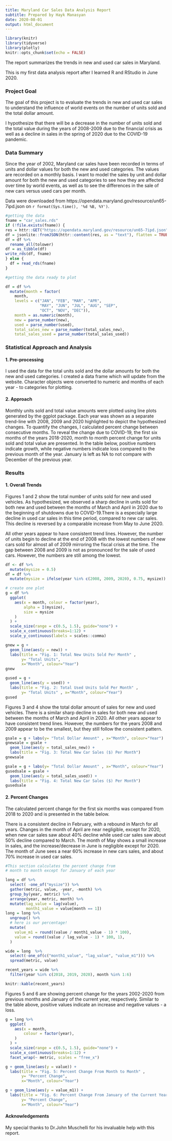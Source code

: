 ```yaml
---
title: Maryland Car Sales Data Analysis Report
subtitle: Prepared by Hayk Manasyan
date: 2020-08-01
output: html_document
---
```


```r
library(knitr)
library(tidyverse)
library(plotly)
knitr::opts_chunk$set(echo = FALSE)
```

The report summarizes the trends in new and used car sales in Maryland. 

This is my first data analysis report after I learned R and RStudio in June 2020.



### Project Goal

The goal of this project is to evaluate the trends in new and used car sales to understand the influence of world events on the number of units sold and the total dollar amount.

I hypothesize that there will be a decrease in the number of units sold and the total value during the years of 2008-2009 due to the financial crisis as well as a decline in sales in the spring of 2020 due to the COVID-19 pandemic.

### Data Summary

Since the year of 2002, Maryland car sales have been recorded in terms of units and dollar values for both the new and used categories. The values are recorded on a monthly basis. I want to model the sales by unit and dollar amount for both the new and used categories to see how they are affected over time by world events, as well as to see the differences in the sale of new cars versus used cars per month.

Data were downloaded from https://opendata.maryland.gov/resource/un65-7ipd.json on  `r format(Sys.time(), '%d %B, %Y')`. 

```r
#getting the data
fname = "car_sales.rds"
if (!file.exists(fname)) {
res = httr::GET("https://opendata.maryland.gov/resource/un65-7ipd.json")
df = jsonlite::fromJSON(httr::content(res, as = "text"), flatten = TRUE)
df = df %>%
  rename_all(tolower)
df = as_tibble(df)
write_rds(df, fname)
} else {
  df = read_rds(fname)
}
```

```r
#getting the data ready to plot

df = df %>%
  mutate(month = factor(
    month,
    levels = c("JAN", "FEB", "MAR", "APR",
               "MAY", "JUN", "JUL", "AUG", "SEP",
               "OCT", "NOV", "DEC")),
    month = as.numeric(month),
    new = parse_number(new),
    used = parse_number(used),
    total_sales_new = parse_number(total_sales_new),
    total_sales_used = parse_number(total_sales_used))
```

### Statistical Approach and Analysis

#### 1. Pre-processing

I used the data for the total units sold and the dollar amounts for both the new and used categories. I created a data frame which will update from the website. Character objects were converted to numeric and months of each year  - to categories for plotting. 


#### 2. Approach

Monthly units sold and total value amounts were plotted using line plots generated by the ggplot package. Each year was shown as a separate trend-line with 2008, 2009 and 2020 highlighted to depict the hypothesized changes. To quantify the changes, I calculated percent change between consecutive months. To reveal the change due to COVID-19, the first six months of the years 2018-2020, month to month percent change for units sold and total value are presented. In the table below, positive numbers indicate growth, while negative numbers indicate loss compared to the previous month of the year. January is left as NA to not compare with December of the previous year.


### Results

#### 1. Overall Trends

Figures 1 and 2 show the total number of units sold for new and used vehicles. As hypothesized, we observed a sharp decline in units sold for both new and used between the months of March and April in 2020 due to the beginning of shutdowns due to COVID-19.There is a especially large decline in used car sales in this time period, compared to new car sales. This decline is reversed by a comparable increase from May to June 2020. 

  All other years appear to have consistent trend lines. However, the number of units begin to decline at the end of 2008 with the lowest numbers of new cars sold for almost all of 2009 mirroring the fiscal crisis at the time. The gap between 2008 and 2009 is not as pronounced for the sale of used cars. However, the numbers are still among the lowest. 

```r
df <- df %>%
  mutate(mysize = 0.5)
df = df %>%
  mutate(mysize = ifelse(year %in% c(2008, 2009, 2020), 0.75, mysize))

# create one plot
g = df %>%
  ggplot(
    aes(x = month, colour = factor(year),
        alpha = I(mysize),
        size = mysize
    )
  ) +
  scale_size(range = c(0.5, 1.5), guide="none") +
  scale_x_continuous(breaks=1:12) +
  scale_y_continuous(labels = scales::comma)
```

```r
gnew = g +
  geom_line(aes(y = new)) +
  labs(title = "Fig. 1: Total New Units Sold Per Month" ,
       y= "Total Units",
       x="Month", colour="Year")
gnew
```
```r
gused = g +
  geom_line(aes(y = used)) +
  labs(title = "Fig. 2: Total Used Units Sold Per Month" ,
       y= "Total Units" , x="Month", colour="Year")
gused
```


Figures 3 and 4 show the total dollar amount of sales for new and used vehicles. There is a similar sharp decline in sales for both new and used between the months of March and April in 2020. All other years appear to have consistent trend lines. However, the numbers for the years 2008 and 2009 appear to be the smallest, but they still follow the consistent pattern.

```r
gsale = g + labs(y= "Total Dollar Amount" , x="Month", colour="Year")
gnewsale = gsale +
  geom_line(aes(y = total_sales_new)) +
  labs(title = "Fig. 3: Total New Car Sales ($) Per Month")
gnewsale
```

```r
gsale = g + labs(y= "Total Dollar Amount" , x="Month", colour="Year")
gusedsale = gsale +
  geom_line(aes(y = total_sales_used)) +
  labs(title = "Fig. 4: Total New Car Sales ($) Per Month")
gusedsale
```


#### 2. Percent Changes

The calculated percent change for the first six months was compared from 2018 to 2020 and is presented in the table below.

There is a consistent decline in February, with a rebound in March for all years. Changes in the month of April are near negligible, except for 2020, when new car sales saw about 40% decline while used car sales saw about 50% decline compared to March. The month of May shows a small increase in sales, and the increase/decrease in June is negligible except for 2020. The month of June sees a near 60% increase in new cars sales, and about 70% increase in used car sales.

```r
#This section calculates the percent change from
# month to month except for January of each year

long = df %>%
  select( -one_of("mysize")) %>%
  gather(metric, value, -year, -month) %>%
  group_by(year, metric) %>%
  arrange(year, metric, month) %>%
  mutate(lag_value = lag(value),
         month1_value = value[month == 1])
long = long %>%
  ungroup() %>%
  # here is our percentage!
  mutate(
    value_m1 = round((value / month1_value - 1) * 100),
    value = round((value / lag_value - 1) * 100, 1),
  )

wide = long  %>%
  select(-one_of(c("month1_value", "lag_value", "value_m1"))) %>%
  spread(metric, value)

recent_years = wide %>%
  filter(year %in% c(2018, 2019, 2020), month %in% 1:6)

knitr::kable(recent_years)
```

Figures 5 and 6 are showing percent change for the years 2002-2020 from previous months and January of the current year, respectively. Similar to the table above, positive values indicate an increase and negative values - a loss.


```r
g = long %>%
  ggplot(
    aes(x = month, 
        colour = factor(year),
    )
  ) +
  scale_size(range = c(0.5, 1.5), guide="none") +
  scale_x_continuous(breaks=1:12) +
  facet_wrap(~ metric, scales = "free_x")

g + geom_line(aes(y = value)) +
  labs(title = "Fig. 5: Percent Change From Month to Month" ,
       y= "Percent Change",
       x="Month", colour="Year")

g + geom_line(aes(y = value_m1)) +
  labs(title = "Fig. 6: Percent Change From January of the Current Year" ,
       y= "Percent Change",
       x="Month", colour="Year")

```

#### Acknowledgements

My special thanks to Dr.John Muschelli for his invaluable help with this report.

